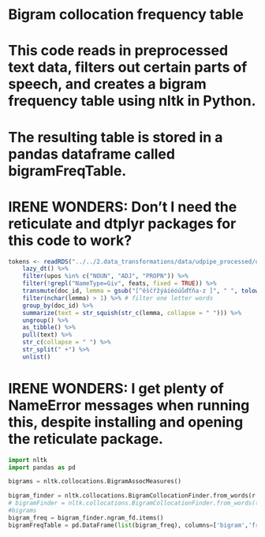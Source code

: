 # Bigram collocation frequency table
# This code reads in preprocessed text data, filters out certain parts of speech, and creates a bigram frequency table using nltk in Python.
# The resulting table is stored in a pandas dataframe called bigramFreqTable.
# IRENE WONDERS: Don't I need the reticulate and dtplyr packages for this code to work?

```r
tokens <- readRDS("../../2.data_transformations/data/udpipe_processed/udpipe_regex_2012-01.rds") %>% 
    lazy_dt() %>% 
    filter(upos %in% c("NOUN", "ADJ", "PROPN")) %>%
    filter(!grepl("NameType=Giv", feats, fixed = TRUE)) %>%
    transmute(doc_id, lemma = gsub("[^ěščřžýáíéóúůďťňa-z ]", " ", tolower(str_replace_na(lemma, replacement = "")))) %>% 
    filter(nchar(lemma) > 1) %>% # filter one letter words 
    group_by(doc_id) %>%
    summarize(text = str_squish(str_c(lemma, collapse = " "))) %>%
    ungroup() %>% 
    as_tibble() %>% 
    pull(text) %>% 
    str_c(collapse = " ") %>% 
    str_split(" +") %>% 
    unlist()

```
# IRENE WONDERS: I get plenty of NameError messages when running this, despite installing and opening the reticulate package.
```python
import nltk
import pandas as pd

bigrams = nltk.collocations.BigramAssocMeasures()

bigram_finder = nltk.collocations.BigramCollocationFinder.from_words(r.tokens)
# bigramFinder = nltk.collocations.BigramCollocationFinder.from_words(tokens)
#bigrams
bigram_freq = bigram_finder.ngram_fd.items()
bigramFreqTable = pd.DataFrame(list(bigram_freq), columns=['bigram','freq']).sort_values(by='freq', ascending=False)
```



